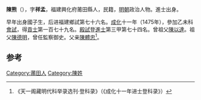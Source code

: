 '''陳熊'''（{{bd|1433年||？}}），字'''祥孟'''，福建興化府莆田縣人，民籍，[[明朝|明朝]]政治人物。進士出身。

早年出身國子生，后进福建鄉試第七十六名。[[成化|成化]]十一年（1475年），參加乙未科[[會試|會試]]，得[[貢士|貢士]]第一百七十九名。[[殿試|殿試]]登[[進士|進士]]第三甲第七十四名。曾祖父[[陳以達|陳以達]]。祖父[[陳德明|陳德明]]，曾任監察御史。父亲[[陳體忠|陳體忠]]<ref>《天一阁藏明代科举录选刊·登科录》（《成化十一年进士登科录》）</ref>。

==参考==
{{reflist}}
{{明朝人物小作品}}
{{成化十一年乙未科殿試金榜}}

[[Category:莆田人|Category:莆田人]]
[[Category:陳姓|Category:陳姓]]